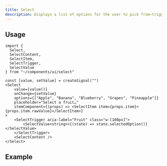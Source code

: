 ```yaml
---
title: Select
description: Displays a list of options for the user to pick from—triggered by a button.
---
```



## Usage

```tsx
import {
  Select,
  SelectContent,
  SelectItem,
  SelectTrigger,
  SelectValue
} from "~/components/ui/select"
```

```tsx
const [value, setValue] = createSignal("")
<Select
    value={value()}
    onChange={setValue}
    options={["Apple", "Banana", "Blueberry", "Grapes", "Pineapple"]}
    placeholder="Select a fruit…"
    itemComponent={(props) => <SelectItem item={props.item}>{props.item.rawValue}</SelectItem>}
>
    <SelectTrigger aria-label="Fruit" class="w-[180px]">
        <SelectValue<string>>{(state) => state.selectedOption()}</SelectValue>
    </SelectTrigger>
    <SelectContent />
</Select>
```

## Example

<SelectDemo client:load />
